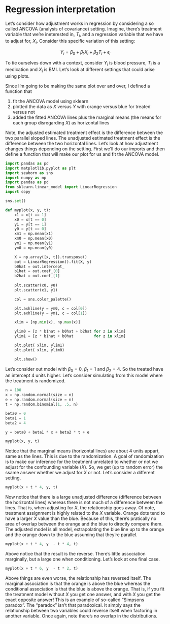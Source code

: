 # Regression interpretation

Let's consider how adjustment works in regression by considering a so called ANCOVA (analysis of covariance) setting. Imagine, there's treatment variable that we're ineterested in, $T_i$, and a regression variable that we have to adjust for, $X_i$. Consider this specific variation of this setting: 

$$
Y_i = \beta_0 + \beta_1 X_i + \beta_2 T_i + \epsilon_i
$$

To tie ourselves down with a context, consider $Y_i$ is blood pressure, $T_i$ is a medication and $X_i$ is BMI. Let's look at different settings that could arise using plots.

Since I'm going to be making the same plot over and over, I defined a function that

1. fit the ANCOVA model using sklearn
2. plotted the data as $X$ versus $Y$ with orange versus blue for treated versus not
3. added the fitted ANCOVA lines plus the marginal means (the means for each group disregarding $X$) as horizontal lines

Note, the adjusted estimated treatment effect is the difference between the two parallel sloped lines. The unadjusted estimated treatment effect is the difference between the two horizontal lines. Let's look at how adjustment changes things depending on the setting. First we'll do our imports and then define a function that will make our plot for us and fit the ANCOVA model.

```python
import pandas as pd
import matplotlib.pyplot as plt
import seaborn as sns
import numpy as np
import pandas as pd
from sklearn.linear_model import LinearRegression
import copy

sns.set()
```

```python
def myplot(x, y, t):
    x1 = x[t == 1]
    x0 = x[t == 0]
    y1 = y[t == 1]
    y0 = y[t == 0]
    xm1 = np.mean(x1)
    xm0 = np.mean(x0)
    ym1 = np.mean(y1)
    ym0 = np.mean(y0)

    X = np.array([x, t]).transpose()
    out = LinearRegression().fit(X, y)
    b0hat = out.intercept_
    b1hat = out.coef_[0]
    b2hat = out.coef_[1]
    
    plt.scatter(x0, y0)
    plt.scatter(x1, y1)

    col = sns.color_palette()

    plt.axhline(y = ym0, c = col[0])
    plt.axhline(y = ym1, c = col[1])

    xlim = [np.min(x), np.max(x)]

    ylim0 = [z * b1hat + b0hat + b2hat for z in xlim]
    ylim1 = [z * b1hat + b0hat         for z in xlim]

    plt.plot( xlim, ylim1)
    plt.plot( xlim, ylim0) 

    plt.show()
```

Let's consider out model with $\beta_0 = 0$, $\beta_1 = 1$ and $\beta_2 = 4$. So the treated have an intercept 4 units higher. Let's consider simulating from this model where the treatment is randomized.

```python
n = 100
x = np.random.normal(size = n)
e = np.random.normal(size = n)
t = np.random.binomial(1, .5, n)

beta0 = 0
beta1 = 1
beta2 = 4

y = beta0 + beta1 * x + beta2 * t + e

myplot(x, y, t)
```

Notice that the marginal means (horizontal lines) are about 4 units appart, same as the lines. This is due to the randomization. A goal of randomization is to make our inference for the treatment unrelated to whether or not we adjust for the confounding variable ($X$). So, we get (up to random error) the ssame answer whether we adjust for $X$ or not. Let's consider a different setting.

```python
myplot(x + t * 4, y, t)
```

Now notice that there is a large unadjusted difference (difference between the horizontal lines) whereas there is not much of a difference between the lines. That is, when adjusting for $X$, the relationship goes away. Of note, treatment assignment is highly related to the $X$ variable. Orange dots tend to have a larger $X$ value than the blue. Because of this, there's pratically no area of overlap between the orange and the blue to directly compare them. The adjusted model is all model, extrapolating the blue line up to the orange and the orange down to the blue assuming that they're parallel.

```python
myplot(x + t * 4, y  - t * 4, t)
```

Above notice that the result is the reverse. There's little association marginally, but a large one when conditioning. Let's look at one final case.

```python
myplot(x + t * 6, y  - t * 2, t)
```

Above things are even worse, the relationship has reversed itself. The marginal association is that the orange is above the blue whereas the conditional association is that the blue is above the orange. That is, if you fit the treatment model without $X$ you get one answer, and with $X$ you get the exact opposite answer! This is an example of so-called "Simpsons paradox". The "paradox" isn't that paradoxical. It simply says the relationship between two variables could reverse itself when factoring in another variable. Once again, note there's no overlap in the distributions.

